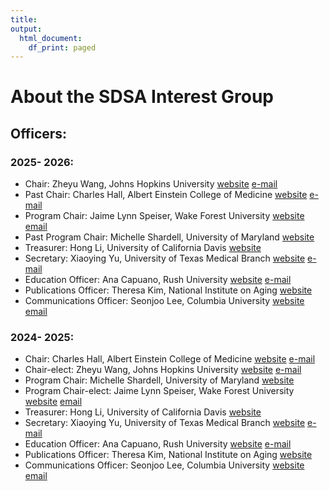 ```yaml
---
title:
output:
  html_document:
    df_print: paged
---
```


<h1> About the SDSA Interest Group </h1>

## Officers:

### 2025- 2026:
- Chair: Zheyu Wang, Johns Hopkins University [website](https://profiles.hopkinsmedicine.org/provider/zheyu-wang/2777733#profile-expertise) [e-mail](wangzy@jhu.edu)
- Past Chair: Charles Hall, Albert Einstein College of Medicine [website](https://einsteinmed.edu/faculty/6913/charles-hall) [e-mail](charles.hall@einsteinmed.edu)
- Program Chair: Jaime Lynn Speiser, Wake Forest University [website](https://sites.google.com/view/jaimespeiser/home) [email](jspeiser@wakehealth.edu)
- Past Program Chair: Michelle Shardell, University of Maryland [website](https://www.medschool.umaryland.edu/profiles/shardell-michelle/)
- Treasurer: Hong Li, University of California Davis [website](https://biostat.ucdavis.edu/people/hong-li)
- Secretary: Xiaoying Yu, University of Texas Medical Branch [website](https://www.utmb.edu/spph/xiaoying-yu-phd) [e-mail](xiyu@utmb.edu)
- Education Officer: Ana Capuano, Rush University [website](https://www.rushu.rush.edu/faculty/ana-w-capuano-mps-phd) [e-mail](Ana_Capuano@rush.edu)
- Publications Officer: Theresa Kim, National Institute on Aging [website](https://www.nia.nih.gov/about/staff/kim-theresa)
- Communications Officer: Seonjoo Lee, Columbia University [website](https://sites.google.com/site/seonjool) [email](sl3670@cumc.columbia.edu)

### 2024- 2025:
- Chair: Charles Hall, Albert Einstein College of Medicine [website](https://einsteinmed.edu/faculty/6913/charles-hall) [e-mail](charles.hall@einsteinmed.edu)
- Chair-elect: Zheyu Wang, Johns Hopkins University [website](https://profiles.hopkinsmedicine.org/provider/zheyu-wang/2777733#profile-expertise) [e-mail](wangzy@jhu.edu)
- Program Chair: Michelle Shardell, University of Maryland [website](https://www.medschool.umaryland.edu/profiles/shardell-michelle/)
- Program Chair-elect: Jaime Lynn Speiser, Wake Forest University [website](https://sites.google.com/view/jaimespeiser/home) [email](jspeiser@wakehealth.edu)
- Treasurer: Hong Li, University of California Davis [website](https://biostat.ucdavis.edu/people/hong-li)
- Secretary: Xiaoying Yu, University of Texas Medical Branch [website](https://www.utmb.edu/spph/xiaoying-yu-phd) [e-mail](xiyu@utmb.edu)
- Education Officer: Ana Capuano, Rush University [website](https://www.rushu.rush.edu/faculty/ana-w-capuano-mps-phd) [e-mail](Ana_Capuano@rush.edu)
- Publications Officer: Theresa Kim, National Institute on Aging [website](https://www.nia.nih.gov/about/staff/kim-theresa)
- Communications Officer: Seonjoo Lee, Columbia University [website](https://sites.google.com/site/seonjool) [email](sl3670@cumc.columbia.edu)